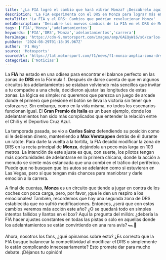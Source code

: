 ```yaml
---
title: '¿La FIA logró el cambio que hará vibrar Monza? ¡Descúbrelo aquí!'
description: 'La FIA experimenta con el DRS en Monza para lograr más emoción. ¿Lograrán mejorar los adelantamientos o todo seguirá igual? ¡Vamos a averiguarlo!'
metaTitle: 'La FIA y el DRS: Cambios que podrían revolucionar Monza'
metaDescription: 'Descubre los nuevos cambios de la FIA en el DRS de Monza. ¿Más acción o sólo complicaciones? ¡No dejes de leer!'
tags: ['FIA','Monza','adelantamientos']
keywords: ['FIA','DRS','Monza','adelantamientos','carrera']
heroImage: 'https://cdn-9.motorsport.com/images/amp/6AEQyW16/s6/carlos-sainz-ferrari-sf-23-max.jpg'
pubDate: '2024-08-29T01:18:39.967Z'
author: 'F1 Hoy'
source: 'Motosports'
sourceUrl: 'https://lat.motorsport.com/f1/news/f1-monza-amplia-zona-drs-recta-salida-2024/10648626/?utm_source=RSS&utm_medium=referral&utm_campaign=RSS-F1&utm_term=News&utm_content=lat'
categories: ['Noticias']
---
```

La **FIA** ha estado en una odisea para encontrar el balance perfecto en las zonas de **DRS** en la Fórmula 1. Después de darse cuenta de que en algunos circuitos los adelantamientos se estaban volviendo más sencillos que invitar a tu compadre a una chela, decidieron ajustar las longitudes de estas zonas. La lógica es simple: no queremos que parezca un juego de arcade donde el primero que presione el botón se lleva la victoria sin tener que esforzarse. Sin embargo, como en la vida misma, no todos los escenarios funcionan igual. El **Gran Premio de Italia** es un buen ejemplo, donde los adelantamientos han sido más complicados que entender la relación entre el Chili y el Deportivo Cruz Azul.

La temporada pasada, se vio a **Carlos Sainz** defendiendo su posición como si le debieran dinero, manteniendo a **Max Verstappen** detrás de él durante un ratote. Para darle la vuelta a la tortilla, la FIA decidió modificar la zona de DRS en la recta principal de **Monza**, dejándola un poco más larga en 103 metros. La intención de este ajuste es que, con suerte, los pilotos tengan más oportunidades de adelantarse en la primera chicana, donde la acción a menudo se siente más estancada que una combi en el tráfico del periférico. Puede que no busquen que los autos se adelanten como si estuvieran en Las Vegas, pero sí que tengan más chances para maniobrar y darle emoción a la carrera.

A final de cuentas, **Monza** es un circuito que tiende a jugar en contra de los coches con poca carga, pero, por favor, ¡que le den un respiro a los emocionales! También, recordemos que hay una segunda zona de DRS establecida que no sufrió modificaciones. Entonces, ¿será que con estos cambios veremos más acción este año? ¿O se quedará todo en simples intentos fallidos y llantos en el box? Aquí la pregunta del millón: ¿debería la FIA hacer ajustes constantes en todas las pistas o solo en aquellas donde los adelantamientos se están convirtiendo en una rara avis? 🏎️💨

Ahora, nosotros los fans, ¿qué opinamos sobre esto? ¿Es correcto que la FIA busque balancear la competitividad al modificar el DRS o simplemente lo están complicando innecesariamente? Esto promete dar para mucho debate. ¡Déjanos tu opinión!


